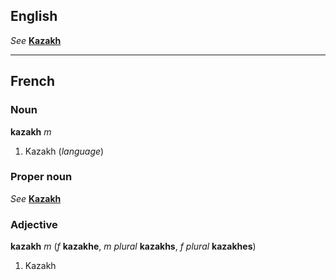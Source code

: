 {{See|Kazakh}}

==English==
''See'' '''[[Kazakh]]'''

----
==French==
===Noun===
'''kazakh''' ''m''

#Kazakh (''language'')

===Proper noun===
''See'' '''[[Kazakh]]'''

===Adjective===
'''kazakh''' ''m'' (''f'' '''kazakhe''', ''m plural'' '''kazakhs''', ''f plural'' '''kazakhes''')

#Kazakh